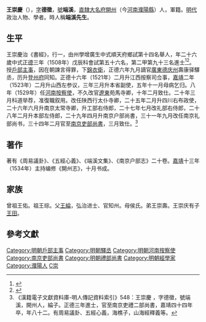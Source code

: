 {{Otheruses|other=名为王德征的其他人物|王德征}}
{{明清人物信息框
| 姓名 = 王崇慶
| 原名 =
| 圖片名稱 = 王崇慶像.png
| 圖片大小 = 250px
| 圖片說明 = 濮阳县档案馆藏《端溪先生年谱小像》局部
| 最高職務 = 南京吏部尚書
| 國家 = 大明 
| 爵位 =
| 籍貫 = 直隸大名府開州
| 族裔 = 
| 旗籍 = 
| 字號 = 字德徵，號端溪
| 諡號 =
| 出生日期 = 成化十九年（1483年）三月十六日
| 出生地點 = 直隸開州
| 逝世日期 = 嘉靖四十四年（1565年）二月
| 逝世地點 = 直隸開州
| 墓葬 =
| 配偶 = 娶段氏
| 親屬 = （父）[[王綸_(弘治三年進士)|王綸]]
| 出身 =
* 正德三年戊辰科進士出身
| 經歷 =
| 著作 =  
}}
'''王崇慶'''（{{bd|1483年||1565年|catIdx=W王}}），[[表字|字]]'''德徵'''，[[號|號]]'''端溪'''，[[北直隸|直隸]][[大名府|大名府]][[開州|開州]]（今[[河南|河南]][[濮陽縣|濮陽縣]]）人，軍籍。[[明代|明代]]政治人物、學者。時人稱'''端溪先生'''。

==生平==
王崇慶治《書經》，行一，由州學增廣生中式順天府鄉試第十四名舉人，年二十六歲中式[[正德_(明朝)|正德]]三年（1508年）戊辰科會試第五十六名，第二甲第九十三名進士<ref>{{Cite book|title=《皇明贡举考》卷五|last=（明）[[张朝瑞|张朝瑞]]|first=|publisher=《续修四库全书》史部第828册|year=|isbn=|location=|pages=}}</ref><ref>{{Cite book|title=贡举志五种 上|last=鲁小俊，江俊伟著|first=|publisher=武汉：武汉大学出版社|year=2009|isbn=978-7-307-07043-1|location=|pages=}}</ref>。授[[户部_(官署)|戶部]][[主事|主事]]，因在朝諫言得罪，下[[錦衣衛|錦衣衛]]，正德六年九月謫官[[廣東|廣東]][[德庆州|德庆州]]壽康驿驛丞，历升[[登州府|登州府]]同知。正德十六年（1521年）二月升江西按察司佥事，[[嘉靖|嘉靖]]二年（1523年）二月升山西左参议，三年三月升本省副使，五年十一月母病乞归。八年（1529年）任[[河南|河南]][[按察使|按察使]]，不久改官[[遼東|遼東]]苑馬寺卿，十年二月致仕。二十年三月科道举荐，准復職叙用。改任陕西行太仆寺卿，二十五年二月升四川右布政使，二十六年六月升南京太常寺卿，升工部右侍郎，二十七年七月改礼部右侍郎，二十八年二月升本部左侍郎，二十九年四月升南京户部尚書，三十一年九月改任南京礼部尚书，三十四年二月官至[[南京吏部尚書|南京吏部尚書]]，三月致仕。<ref>《漢籍電子文獻資料庫-明人傳記資料索引》548：王崇慶 ，字德徵，號端溪，開州人，綸子。正德三年進士，官至南京吏禮二部尚書，嘉靖四十四年卒，年八十二。有周易議卦、五經心義，海樵子，山海經釋義等。</ref>

==著作==
著有《周易議卦》、《五經心義》、《端溪文集》、《南京户部志》二十卷。[[嘉靖|嘉靖]]十三年（1534年）主持编修《開州志》，十月书成。

==家族==
曾祖王佑。祖王琮。父[[王綸_(弘治三年進士)|王綸]]，弘治进士、官知州。母侯氏。弟王崇壽。王崇庆有子[[王田|王田]]。

==參考文獻==
{{reflist}}

{{正德三年戊辰科殿試金榜}}

{{DEFAULTSORT:Wang王}}
[[Category:明朝戶部主事|Category:明朝戶部主事]]
[[Category:明朝驛丞|Category:明朝驛丞]]
[[Category:明朝河南按察使|Category:明朝河南按察使]]
[[Category:南京吏部尚書|Category:南京吏部尚書]]
[[Category:明朝禮部尚書|Category:明朝禮部尚書]]
[[Category:明朝經學家|Category:明朝經學家]]
[[Category:濮陽人|Category:濮陽人]]
[[Category:王姓|C崇]]